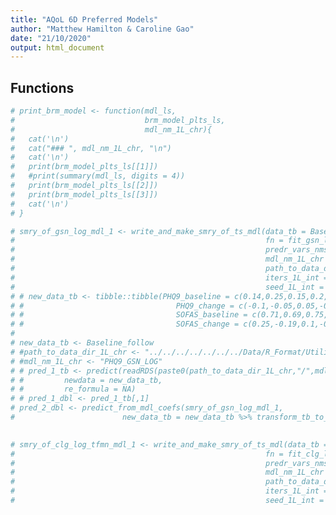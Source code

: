 ```yaml
---
title: "AQoL 6D Preferred Models"
author: "Matthew Hamilton & Caroline Gao"
date: "21/10/2020"
output: html_document
---
```



## Functions 
```r


# print_brm_model <- function(mdl_ls,
#                             brm_model_plts_ls,
#                             mdl_nm_1L_chr){
#   cat('\n') 
#   cat("### ", mdl_nm_1L_chr, "\n")
#   cat('\n') 
#   print(brm_model_plts_ls[[1]])
#   #print(summary(mdl_ls, digits = 4))
#   print(brm_model_plts_ls[[2]])
#   print(brm_model_plts_ls[[3]])
#   cat('\n')
# }


```

```r
# smry_of_gsn_log_mdl_1 <- write_and_make_smry_of_ts_mdl(data_tb = Baseline_follow,
#                                                        fn = fit_gsn_log_lnk,
#                                                        predr_vars_nms_chr = c("PHQ9","SOFAS"),
#                                                        mdl_nm_1L_chr = "PHQ9_GSN_LOG",
#                                                        path_to_data_dir_1L_chr = "../../../../../../../Data/R_Format/Utility_Models",
#                                                        iters_1L_int = 4000L,
#                                                        seed_1L_int = 1000L)
# # new_data_tb <- tibble::tibble(PHQ9_baseline = c(0.14,0.25,0.15,0.2,0.11),
# #                                  PHQ9_change = c(-0.1,-0.05,0.05,-0.06,0.1),
# #                                  SOFAS_baseline = c(0.71,0.69,0.75,0.43,0.29),
# #                                  SOFAS_change = c(0.25,-0.19,0.1,-0.1,0.2))
# 
# new_data_tb <- Baseline_follow
# #path_to_data_dir_1L_chr <- "../../../../../../../Data/R_Format/Utility_Models"
# #mdl_nm_1L_chr <- "PHQ9_GSN_LOG"
# # pred_1_tb <- predict(readRDS(paste0(path_to_data_dir_1L_chr,"/",mdl_nm_1L_chr,".RDS")),
# #         newdata = new_data_tb,
# #         re_formula = NA)
# # pred_1_dbl <- pred_1_tb[,1]
# pred_2_dbl <- predict_from_mdl_coefs(smry_of_gsn_log_mdl_1,
#                        new_data_tb = new_data_tb %>% transform_tb_to_mdl_inp(predr_vars_nms_chr = c("PHQ9","SOFAS")))
 
```

```r
# smry_of_clg_log_tfmn_mdl_1 <- write_and_make_smry_of_ts_mdl(data_tb = Baseline_follow,
#                                                        fn = fit_clg_log_tfmn,
#                                                        predr_vars_nms_chr = c("PHQ9","SOFAS"),
#                                                        mdl_nm_1L_chr = "PHQ9_CLL_TFN",
#                                                        path_to_data_dir_1L_chr = "../../../../../../../Data/R_Format/Utility_Models",
#                                                        iters_1L_int = 4000L,
#                                                        seed_1L_int = 1000L)

```


